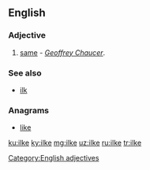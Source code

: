 {{also|İlke}}
==English==

===Adjective===
{{head|en|adjectives}}

# {{context|obsolete|lang=en}} [[same]] - ''[[w:Geoffrey Chaucer|Geoffrey Chaucer]]''.

===See also===
* [[ilk]]

===Anagrams===
* [[like#English|like]]

[[Category:English adjectives]]

[[ku:ilke]]
[[ky:ilke]]
[[mg:ilke]]
[[uz:ilke]]
[[ru:ilke]]
[[tr:ilke]]